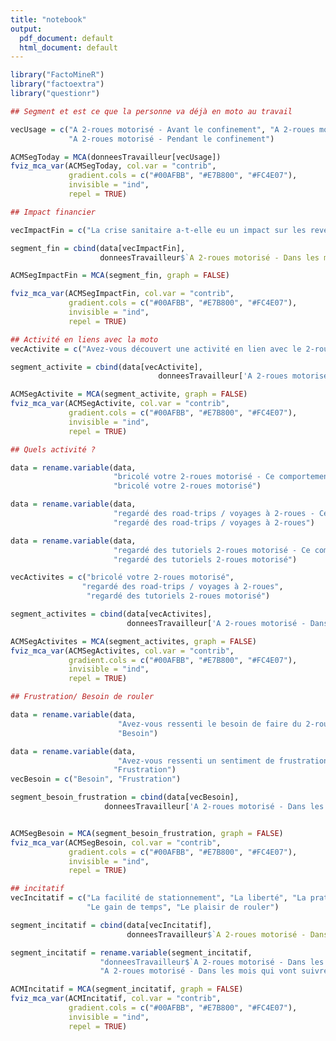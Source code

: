 ```yaml
---
title: "notebook"
output:
  pdf_document: default
  html_document: default
---
```


```r
library("FactoMineR")
library("factoextra")
library("questionr")
```



```r
## Segment et est ce que la personne va déjà en moto au travail

vecUsage = c("A 2-roues motorisé - Avant le confinement", "A 2-roues motorisé - Dans les mois qui vont suivre", 
             "A 2-roues motorisé - Pendant le confinement")

ACMSegToday = MCA(donneesTravailleur[vecUsage])
fviz_mca_var(ACMSegToday, col.var = "contrib",
             gradient.cols = c("#00AFBB", "#E7B800", "#FC4E07"), 
             invisible = "ind",
             repel = TRUE)
```

```r
## Impact financier

vecImpactFin = c("La crise sanitaire a-t-elle eu un impact sur les revenus de votre foyer ?")

segment_fin = cbind(data[vecImpactFin], 
                    donneesTravailleur$`A 2-roues motorisé - Dans les mois qui vont suivre`)

ACMSegImpactFin = MCA(segment_fin, graph = FALSE)

fviz_mca_var(ACMSegImpactFin, col.var = "contrib",
             gradient.cols = c("#00AFBB", "#E7B800", "#FC4E07"), 
             invisible = "ind",
             repel = TRUE)
```


```r
## Activité en liens avec la moto
vecActivite = c("Avez-vous découvert une activité en lien avec le 2-roues motorisé au cours du confinement ?")

segment_activite = cbind(data[vecActivite], 
                                 donneesTravailleur['A 2-roues motorisé - Dans les mois qui vont suivre'])

ACMSegActivite = MCA(segment_activite, graph = FALSE)
fviz_mca_var(ACMSegActivite, col.var = "contrib",
             gradient.cols = c("#00AFBB", "#E7B800", "#FC4E07"), 
             invisible = "ind",
             repel = TRUE)
```
```r
## Quels activité ?

data = rename.variable(data, 
                       "bricolé votre 2-roues motorisé - Ce comportement va perdurer, pour vous, dans les mois à venir pour les activités suivantes",
                       "bricolé votre 2-roues motorisé")

data = rename.variable(data, 
                       "regardé des road-trips / voyages à 2-roues - Ce comportement va perdurer, pour vous, dans les mois à venir pour les activités suivantes",
                       "regardé des road-trips / voyages à 2-roues")

data = rename.variable(data, 
                       "regardé des tutoriels 2-roues motorisé - Ce comportement va perdurer, pour vous, dans les mois à venir pour les activités suivantes",
                       "regardé des tutoriels 2-roues motorisé")

vecActivites = c("bricolé votre 2-roues motorisé",
                "regardé des road-trips / voyages à 2-roues", 
                 "regardé des tutoriels 2-roues motorisé")

segment_activites = cbind(data[vecActivites], 
                          donneesTravailleur['A 2-roues motorisé - Dans les mois qui vont suivre'])

ACMSegActivites = MCA(segment_activites, graph = FALSE)
fviz_mca_var(ACMSegActivites, col.var = "contrib",
             gradient.cols = c("#00AFBB", "#E7B800", "#FC4E07"), 
             invisible = "ind",
             repel = TRUE)

```

```r
## Frustration/ Besoin de rouler

data = rename.variable(data, 
                        "Avez-vous ressenti le besoin de faire du 2-roues motorisé pendant le confinement ?",
                        "Besoin")

data = rename.variable(data, 
                        "Avez-vous ressenti un sentiment de frustration de ne pas pouvoir pratiquer votre passion pendant le confinement ?",
                       "Frustration")
vecBesoin = c("Besoin", "Frustration")

segment_besoin_frustration = cbind(data[vecBesoin], 
                     donneesTravailleur['A 2-roues motorisé - Dans les mois qui vont suivre'])


ACMSegBesoin = MCA(segment_besoin_frustration, graph = FALSE)
fviz_mca_var(ACMSegBesoin, col.var = "contrib",
             gradient.cols = c("#00AFBB", "#E7B800", "#FC4E07"), 
             invisible = "ind",
             repel = TRUE)
```

```r

## incitatif
vecIncitatif = c("La facilité de stationnement", "La liberté", "La praticité", 
                 "Le gain de temps", "Le plaisir de rouler")

segment_incitatif = cbind(data[vecIncitatif], 
                          donneesTravailleur$`A 2-roues motorisé - Dans les mois qui vont suivre`)

segment_incitatif = rename.variable(segment_incitatif, 
                    "donneesTravailleur$`A 2-roues motorisé - Dans les mois qui vont suivre`", 
                    "A 2-roues motorisé - Dans les mois qui vont suivre")

ACMIncitatif = MCA(segment_incitatif, graph = FALSE)
fviz_mca_var(ACMIncitatif, col.var = "contrib",
             gradient.cols = c("#00AFBB", "#E7B800", "#FC4E07"), 
             invisible = "ind",
             repel = TRUE)

```

